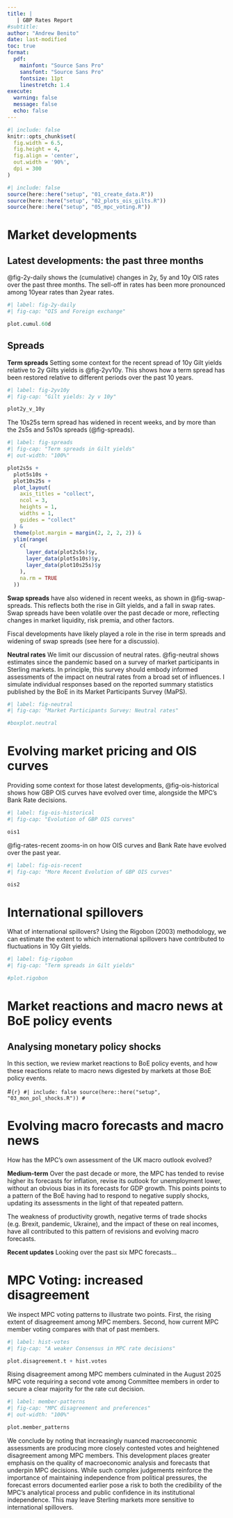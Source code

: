 ```yaml
---
title: | 
   | GBP Rates Report 
#subtitle: 
author: "Andrew Benito"
date: last-modified
toc: true
format: 
  pdf:
    mainfont: "Source Sans Pro"
    sansfont: "Source Sans Pro"
    fontsize: 11pt
    linestretch: 1.4
execute:
  warning: false
  message: false
  echo: false    
---
```


```r
#| include: false
knitr::opts_chunk$set(
  fig.width = 6.5,
  fig.height = 4,
  fig.align = 'center',
  out.width = '90%',
  dpi = 300
)

```


```r
#| include: false
source(here::here("setup", "01_create_data.R"))
source(here::here("setup", "02_plots_ois_gilts.R"))
source(here::here("setup", "05_mpc_voting.R"))

```

\newpage

# Market developments
## Latest developments: the past three months

@fig-2y-daily shows the (cumulative) changes in 2y, 5y and 10y OIS rates over the past three months. The sell-off in rates has been more pronounced among 10year rates than 2year rates. 

```r
#| label: fig-2y-daily
#| fig-cap: "OIS and Foreign exchange"

plot.cumul.60d
```

## Spreads

**Term spreads** Setting some context for the recent spread of 10y Gilt yields relative to 2y Gilts yields is @fig-2yv10y. This shows how a term spread has been restored relative to different periods over the past 10 years.  


```r
#| label: fig-2yv10y
#| fig-cap: "Gilt yields: 2y v 10y"

plot2y_v_10y
```

The 10s25s term spread has widened in recent weeks, and by more than the 2s5s and 5s10s spreads (@fig-spreads).  

```r
#| label: fig-spreads
#| fig-cap: "Term spreads in Gilt yields"
#| out-width: "100%"

plot2s5s +
  plot5s10s +
  plot10s25s +
  plot_layout(
    axis_titles = "collect",
    ncol = 3,
    heights = 1,
    widths = 1,
    guides = "collect"
  ) &
  theme(plot.margin = margin(2, 2, 2, 2)) &
  ylim(range(
    c(
      layer_data(plot2s5s)$y,
      layer_data(plot5s10s)$y,
      layer_data(plot10s25s)$y
    ),
    na.rm = TRUE
  ))
```

**Swap spreads** have also widened in recent weeks, as shown in @fig-swap-spreads. This reflects both the rise in Gilt yields, and a fall in swap rates. Swap spreads have been volatile over the past decade or more, reflecting changes in market liquidity, risk premia, and other factors.

Fiscal developments have likely played a role in the rise in term spreads and widening of swap spreads (see here for a discussio). 

**Neutral rates** We limit our discussion of neutral rates. @fig-neutral shows estimates since the pandemic based on a survey of market participants in Sterling markets. In principle, this survey should embody informed assessments of the impact on neutral rates from a broad set of influences. I simulate individual responses based on the reported summary statistics published by the BoE in its Market Participants Survey (MaPS).  

```r
#| label: fig-neutral
#| fig-cap: "Market Participants Survey: Neutral rates"

#boxplot.neutral
```

# Evolving market pricing and OIS curves
Providing some context for those latest developments, @fig-ois-historical shows how GBP OIS curves have evolved over time, alongside the MPC's Bank Rate decisions.


```r
#| label: fig-ois-historical
#| fig-cap: "Evolution of GBP OIS curves"

ois1
```

@fig-rates-recent zooms-in on how OIS curves and Bank Rate have evolved over the past year. 

```r
#| label: fig-ois-recent
#| fig-cap: "More Recent Evolution of GBP OIS curves"

ois2
```


# International spillovers

What of international spillovers? Using the Rigobon (2003) methodology, we can estimate the extent to which international spillovers have contributed to fluctuations in 10y Gilt yields.  


```r
#| label: fig-rigobon
#| fig-cap: "Term spreads in Gilt yields"

#plot.rigobon
```


# Market reactions and macro news at BoE policy events
## Analysing monetary policy shocks

In this section, we review market reactions to BoE policy events, and how these reactions relate to macro news digested by markets at those BoE policy events.  



#```{r}
#| include: false
source(here::here("setup", "03_mon_pol_shocks.R"))
#```



# Evolving macro forecasts and macro news

How has the MPC's own assessment of the UK macro outlook evolved? 

**Medium-term** Over the past decade or more, the MPC has tended to revise higher its forecasts for inflation, revise its outlook for unemployment lower, without an obvious bias in its forecasts for GDP growth. This points points to a pattern of the BoE having had to respond to negative supply shocks, updating its assessments in the light of that repeated pattern. 

The weakness of productivity growth, negative terms of trade shocks (e.g. Brexit, pandemic, Ukraine), and the impact of these on real incomes, have all contributed to this pattern of revisions and evolving macro forecasts.

**Recent updates** Looking over the past six MPC forecasts...



# MPC Voting: increased disagreement 

We inspect MPC voting patterns to illustrate two points. First, the rising extent of disagreement among MPC members. Second, how current MPC member voting compares with that of past members.   

```r
#| label: hist-votes
#| fig-cap: "A weaker Consensus in MPC rate decisions"

plot.disagreement.t + hist.votes
```

Rising disagreement among MPC members culminated in the August 2025 MPC vote requiring a second vote among Committee members in order to secure a clear majority for the rate cut decision.


```r
#| label: member-patterns
#| fig-cap: "MPC disagreement and preferences"
#| out-width: "100%"

plot.member_patterns
```


We conclude by noting that increasingly nuanced macroeconomic assessments are producing more closely contested votes and heightened disagreement among MPC members. This development places greater emphasis on the quality of macroeconomic analysis and forecasts that underpin MPC decisions. While such complex judgements reinforce the importance of maintaining independence from political pressures, the forecast errors documented earlier pose a risk to both the credibility of the MPC's analytical process and public confidence in its institutional independence. This may leave Sterling markets more sensitive to international spillovers. 
